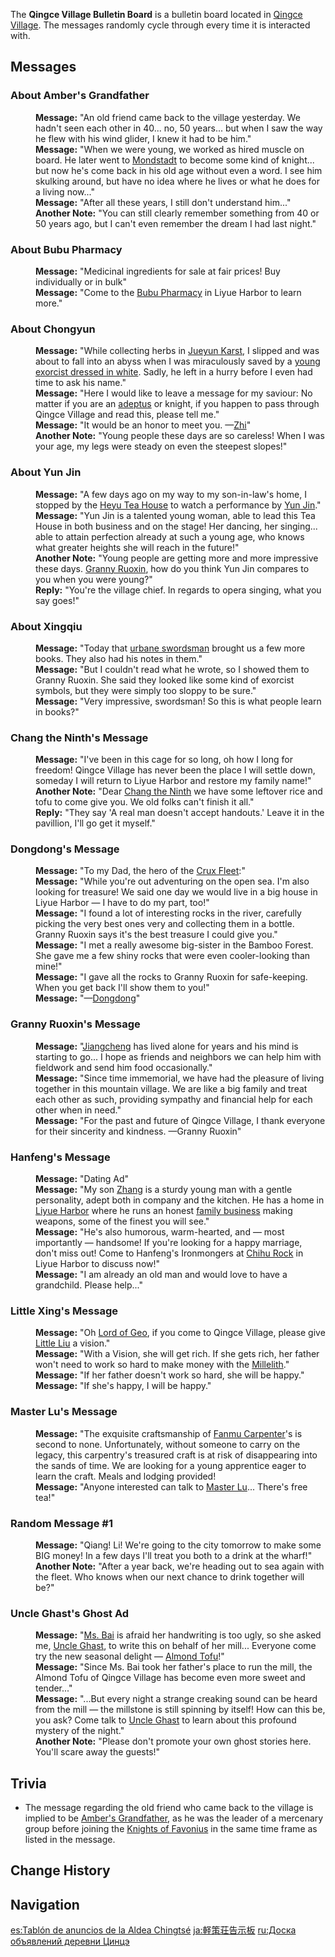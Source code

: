 {{Location Infobox
|image        = Sign Qingce Village Bulletin Board.png
|type         = Point of Interest
|type2        = Bulletin Board
|region       = Liyue
|area         = Bishui Plain
|subarea      = Qingce Village
}}
{{Description|This is the Qingce Village Bulletin Board. You can find local news and notes from villagers posted here.}}

The '''Qingce Village Bulletin Board''' is a bulletin board located in [[Qingce Village]]. The messages randomly cycle through every time it is interacted with.

==Messages==
===About Amber's Grandfather===
{{Dialogue Start}}
:'''Message:''' "An old friend came back to the village yesterday. We hadn't seen each other in 40... no, 50 years... but when I saw the way he flew with his wind glider, I knew it had to be him."
:'''Message:''' "When we were young, we worked as hired muscle on board. He later went to [[Mondstadt]] to become some kind of knight... but now he's come back in his old age without even a word. I see him skulking around, but have no idea where he lives or what he does for a living now..."
:'''Message:''' "After all these years, I still don't understand him..."
:'''Another Note:''' "You can still clearly remember something from 40 or 50 years ago, but I can't even remember the dream I had last night."
{{Dialogue End}}

===About Bubu Pharmacy===
:'''Message:''' "Medicinal ingredients for sale at fair prices! Buy individually or in bulk"
:'''Message:''' "Come to the [[Bubu Pharmacy]] in Liyue Harbor to learn more."

===About Chongyun===
:'''Message:''' "While collecting herbs in [[Jueyun Karst]], I slipped and was about to fall into an abyss when I was miraculously saved by a [[Chongyun|young exorcist dressed in white]]. Sadly, he left in a hurry before I even had time to ask his name."
:'''Message:''' "Here I would like to leave a message for my saviour: No matter if you are an [[Adepti|adeptus]] or knight, if you happen to pass through Qingce Village and read this, please tell me."
:'''Message:''' "It would be an honor to meet you. &mdash;[[Zhi]]"
:'''Another Note:''' "Young people these days are so careless! When I was your age, my legs were steady on even the steepest slopes!"

===About Yun Jin===
:'''Message:''' "A few days ago on my way to my son-in-law's home, I stopped by the [[Heyu Tea House]] to watch a performance by [[Yun Jin]]."
:'''Message:''' "Yun Jin is a talented young woman, able to lead this Tea House in both business and on the stage! Her dancing, her singing... able to attain perfection already at such a young age, who knows what greater heights she will reach in the future!"
:'''Another Note:''' "Young people are getting more and more impressive these days. [[Granny Ruoxin]], how do you think Yun Jin compares to you when you were young?"
:'''Reply:''' "You're the village chief. In regards to opera singing, what you say goes!"

===About Xingqiu===
:'''Message:''' "Today that [[Xingqiu|urbane swordsman]] brought us a few more books. They also had his notes in them."
:'''Message:''' "But I couldn't read what he wrote, so I showed them to Granny Ruoxin. She said they looked like some kind of exorcist symbols, but they were simply too sloppy to be sure."
:'''Message:''' "Very impressive, swordsman! So this is what people learn in books?"

<!--Messages: B -->
<!--Messages: C -->
===Chang the Ninth's Message===
:'''Message:''' "I've been in this cage for so long, oh how I long for freedom! Qingce Village has never been the place I will settle down, someday I will return to Liyue Harbor and restore my family name!"
:'''Another Note:''' "Dear [[Chang the Ninth]] we have some leftover rice and tofu to come give you. We old folks can't finish it all."
:'''Reply:''' "They say 'A real man doesn't accept handouts.' Leave it in the pavillion, I'll go get it myself."

<!--Messages: D -->
===Dongdong's Message===
:'''Message:''' "To my Dad, the hero of the [[Crux Fleet]]:"
:'''Message:''' "While you're out adventuring on the open sea. I'm also looking for treasure! We said one day we would live in a big house in Liyue Harbor &mdash; I have to do my part, too!"
:'''Message:''' "I found a lot of interesting rocks in the river, carefully picking the very best ones very and collecting them in a bottle. Granny Ruoxin says it's the best treasure I could give you."
:'''Message:''' "I met a really awesome big-sister in the Bamboo Forest. She gave me a few shiny rocks that were even cooler-looking than mine!"
:'''Message:''' "I gave all the rocks to Granny Ruoxin for safe-keeping. When you get back I'll show them to you!"
:'''Message:''' "&mdash;[[Dongdong]]"

===Granny Ruoxin's Message===
:'''Message:''' "[[Jiangcheng]] has lived alone for years and his mind is starting to go... I hope as friends and neighbors we can help him with fieldwork and send him food occasionally."
:'''Message:''' "Since time immemorial, we have had the pleasure of living together in this mountain village. We are like a big family and treat each other as such, providing sympathy and financial help for each other when in need."
:'''Message:''' "For the past and future of Qingce Village, I thank everyone for their sincerity and kindness. &mdash;Granny Ruoxin"

===Hanfeng's Message===
:'''Message:''' "Dating Ad"
:'''Message:''' "My son [[Master Zhang|Zhang]] is a sturdy young man with a gentle personality, adept both in company and the kitchen. He has a home in [[Liyue Harbor]] where he runs an honest [[Hanfeng's Ironmongers|family business]] making weapons, some of the finest you will see."
:'''Message:''' "He's also humorous, warm-hearted, and &mdash; most importantly &mdash; handsome! If you're looking for a happy marriage, don't miss out! Come to Hanfeng's Ironmongers at [[Liyue Harbor#Chihu Rock 2|Chihu Rock]] in Liyue Harbor to discuss now!"
:'''Message:''' "I am already an old man and would love to have a grandchild. Please help..."

===Little Xing's Message===
:'''Message:''' "Oh [[Rex Lapis|Lord of Geo]], if you come to Qingce Village, please give [[Little Liu]] a vision."
:'''Message:''' "With a Vision, she will get rich. If she gets rich, her father won't need to work so hard to make money with the [[Millelith]]."
:'''Message:''' "If her father doesn't work so hard, she will be happy."
:'''Message:''' "If she's happy, I will be happy."

===Master Lu's Message===
{{Dialogue Start}}
:'''Message:''' "The exquisite craftsmanship of [[Fanmu Carpenter]]'s is second to none. Unfortunately, without someone to carry on the legacy, this carpentry's treasured craft is at risk of disappearing into the sands of time. We are looking for a young apprentice eager to learn the craft. Meals and lodging provided!
:'''Message:''' "Anyone interested can talk to [[Master Lu]]... There's free tea!"

===Random Message #1===
:'''Message:''' "Qiang! Li! We're going to the city tomorrow to make some BIG money! In a few days I'll treat you both to a drink at the wharf!"
:'''Another Note:''' "After a year back, we're heading out to sea again with the fleet. Who knows when our next chance to drink together will be?"

===Uncle Ghast's Ghost Ad===
:'''Message:''' "[[Ms. Bai]] is afraid her handwriting is too ugly, so she asked me, [[Uncle Ghast]], to write this on behalf of her mill... Everyone come try the new seasonal delight &mdash; [[Almond Tofu]]!"
:'''Message:''' "Since Ms. Bai took her father's place to run the mill, the Almond Tofu of Qingce Village has become even more sweet and tender..."
:'''Message:''' "...But every night a strange creaking sound can be heard from the mill &mdash; the millstone is still spinning by itself! How can this be, you ask? Come talk to [[Uncle Ghast]] to learn about this profound mystery of the night."
:'''Another Note:''' "Please don't promote your own ghost stories here. You'll scare away the guests!"
{{Dialogue End}}

==Trivia==
*The message regarding the old friend who came back to the village is implied to be [[Amber's Grandfather]], as he was the leader of a mercenary group before joining the [[Knights of Favonius]] in the same time frame as listed in the message.

==Change History==
{{Change History|1.0}}

==Navigation==
{{PoI Navbox|Liyue}}

[[es:Tablón de anuncios de la Aldea Chingtsé]]
[[ja:軽策荘告示板]]
[[ru:Доска объявлений деревни Цинцэ]]